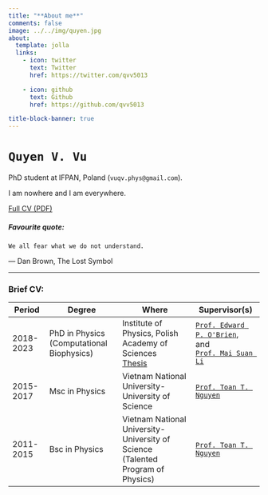 ```yaml
---
title: "**About me**"
comments: false
image: ../../img/quyen.jpg
about:
  template: jolla
  links:
    - icon: twitter
      text: Twitter
      href: https://twitter.com/qvv5013

    - icon: github
      text: Github
      href: https://github.com/qvv5013

title-block-banner: true
---
```


# `Quyen V. Vu`

PhD student at IFPAN, Poland (`vuqv.phys@gmail.com`).

I am nowhere and I am everywhere.

[Full CV (PDF)](Curriculum_Vitae.pdf){target="_blank"}

##### Favourite quote:
```We all fear what we do not understand.```

― Dan Brown, The Lost Symbol

---------

### Brief CV:

<table class="table table-hover responsive-lg">
  <thead>
    <tr class="card-header">
      <th scope="col">Period        </th>
      <th scope="col">Degree</th>
      <th scope="col">Where</th>
      <th scope="col">Supervisor(s)</th>
    </tr>
  </thead>
  <tbody>
    <tr >
      <td scope="row" class="text-center align-middle">
        2018-2023
      </td>
      <td class="text-center align-middle">
        PhD in Physics <br>(Computational Biophysics)
      </td>
      <td class="text-center align-middle">
        Institute of Physics, Polish Academy of Sciences <br/> [Thesis](../../resources/Quyen_V__Vu_Thesis_2023.pdf){target="_blank"}
       </td>
      <td class="text-center align-middle">
        [`Prof. Edward P. O'Brien`](https://obrien22.vmhost.psu.edu/){target="_blank"},<br/> and <br/> [`Prof. Mai Suan Li`](http://info.ifpan.edu.pl/~masli/index.html){target="_blank"}
      </td>
    </tr>

    <tr >
      <td scope="row" class="text-center align-middle">
        2015-2017
      </td>
      <td class="text-center align-middle">
        Msc in Physics
      </td>
      <td class="text-center align-middle">
        Vietnam National University-University of Science
       </td>
      <td class="text-center align-middle">
        [`Prof. Toan T. Nguyen`](https://mscskeylab.hus.vnu.edu.vn/){target="_blank"}
      </td>
    </tr>

    <tr >
      <td scope="row" class="text-center align-middle">
        2011-2015
      </td>
      <td class="text-center align-middle">
        Bsc in Physics
      </td>
      <td class="text-center align-middle">
        Vietnam National University-University of Science <br /> (Talented Program of Physics)
        </td>
      <td class="text-center align-middle">
        [`Prof. Toan T. Nguyen`](https://mscskeylab.hus.vnu.edu.vn/){target="_blank"}
      </td>
    </tr>
  </tbody>
</table>

